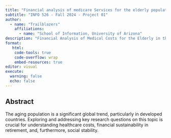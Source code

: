 ```yaml
---
title: "Financial analysis of medicare Services for the elderly population"
subtitle: "INFO 526 - Fall 2024 - Project 01"
author: 
  - name: "Trailblazers"
    affiliations:
      - name: "School of Information, University of Arizona"
description: "Financial Analysis of Medical Costs for the Elderly in the US"
format:
   html:
    code-tools: true
    code-overflow: wrap
    embed-resources: true
editor: visual
execute:
  warning: false
  echo: false
---
```


## Abstract

The aging population is a significant global trend, particularly in developed countries. Exploring and addressing key research questions on this topic is crucial for understanding healthcare costs, financial sustainability in retirement, and, furthermore, social stability.

